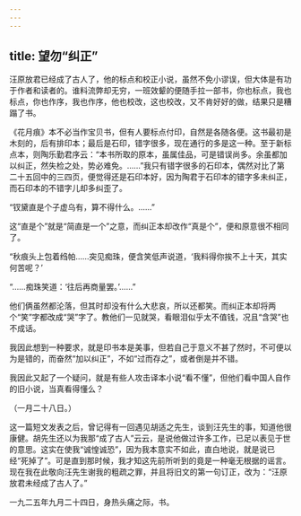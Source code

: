 ```yaml
---
---
---
```

title: 望勿“纠正”
---



汪原放君已经成了古人了，他的标点和校正小说，虽然不免小谬误，但大体是有功于作者和读者的。谁料流弊却无穷，一班效颦的便随手拉一部书，你也标点，我也标点，你也作序，我也作序，他也校改，这也校改，又不肯好好的做，结果只是糟蹋了书。

《花月痕》本不必当作宝贝书，但有人要标点付印，自然是各随各便。这书最初是木刻的，后有排印本；最后是石印，错字很多，现在通行的多是这一种。至于新标点本，则陶乐勤君序云：“本书所取的原本，虽属佳品，可是错误尚多。余虽都加以纠正，然失检之处，势必难免。……”我只有错字很多的石印本，偶然对比了第二十五回中的三四页，便觉得还是石印本好，因为陶君于石印本的错字多未纠正，而石印本的不错字儿却多纠歪了。

“钗黛直是个子虚乌有，算不得什么。……”

这“直是个”就是“简直是一个”之意，而纠正本却改作“真是个”，便和原意很不相同了。

“秋痕头上包着绉帕……突见痴珠，便含笑低声说道，‘我料得你挨不上十天，其实何苦呢？’

“……痴珠笑道：‘往后再商量罢。’……”

他们俩虽然都沦落，但其时却没有什么大悲哀，所以还都笑。而纠正本却将两个“笑”字都改成“哭”字了。教他们一见就哭，看眼泪似乎太不值钱，况且“含哭”也不成话。

我因此想到一种要求，就是印书本是美事，但若自己于意义不甚了然时，不可便以为是错的，而奋然“加以纠正”，不如“过而存之”，或者倒是并不错。

我因此又起了一个疑问，就是有些人攻击译本小说“看不懂”，但他们看中国人自作的旧小说，当真看得懂么？

（一月二十八日。）

这一篇短文发表之后，曾记得有一回遇见胡适之先生，谈到汪先生的事，知道他很康健。胡先生还以为我那“成了古人”云云，是说他做过许多工作，已足以表见于世的意思。这实在使我“诚惶诚恐”，因为我本意实不如此，直白地说，就是说已经“死掉了”。可是直到那时候，我才知这先前所听到的竟是一种毫无根据的谣言。现在我在此敬向汪先生谢我的粗疏之罪，并且将旧文的第一句订正，改为：“汪原放君未经成了古人了。”

一九二五年九月二十四日，身热头痛之际，书。